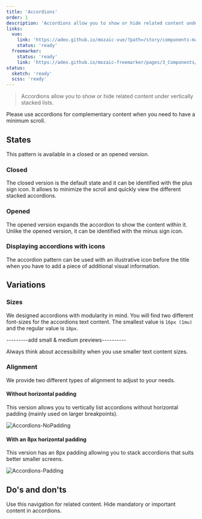 ```yaml
---
title: 'Accordions'
order: 1
description: 'Accordions allow you to show or hide related content under vertically stacked lists'
links:
  vue:
    link: 'https://adeo.github.io/mozaic-vue/?path=/story/components-maccordion--try-it'
    status: 'ready'
  freemarker:
    status: 'ready'
    link: 'https://adeo.github.io/mozaic-freemarker/pages/3_Components/accordion/'
status:
  sketch: 'ready'
  scss: 'ready'
---
```


> Accordions allow you to show or hide related content under vertically stacked lists.

<Preview path="stacked" nude/>

  <Highlight theme="tips" title="When to use">

  Please use accordions for complementary content when you need to have a minimum scroll.

  </Highlight>

## States

This pattern is available in a closed or an opened version.

### Closed

The closed version is the default state and it can be identified with the plus sign icon. It allows to minimize the scroll and quickly view the different stacked accordions.

<Preview path="basic" nude/>

### Opened

The opened version expands the accordion to show the content within it. Unlike the opened version, it can be identified with the minus sign icon.

<Preview path="open" nude/>

### Displaying accordions with icons

The accordion pattern can be used with an illustrative icon before the title when you have to add a piece of additional visual information.

<Preview path="icon" nude/>

## Variations

### Sizes

We designed accordions with modularity in mind. You will find two different font-sizes for the accordions text content. The smallest value is `16px (1mu)` and the regular value is `18px`.

---------add small & medium previews----------

<Highlight theme="warning" title="Be aware">

Always think about accessibility when you use smaller text content sizes.

</Highlight>

### Alignment

We provide two different types of alignment to adjust to your needs.

#### Without horizontal padding

This version allows you to vertically list accordions without horizontal padding (mainly used on larger breakpoints).

![Accordions-NoPadding](Accordions-NoPadding--Zoning.png)

#### With an 8px horizontal padding

This version has an 8px padding allowing you to stack accordions that suits better smaller screens.

![Accordions-Padding](Accordions-Padding--Zoning.png)

## Do's and don'ts

<HintItem>Use this navigation for related content.</HintItem>
<HintItem dont>Hide mandatory or important content in accordions.</HintItem>
